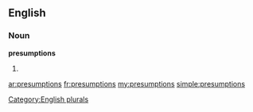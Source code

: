 ==English==

===Noun===
'''presumptions'''

# {{plural of|[[presumption]]}}

[[Category:English plurals]]

[[ar:presumptions]]
[[fr:presumptions]]
[[my:presumptions]]
[[simple:presumptions]]